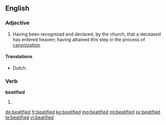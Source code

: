 ==English==

===Adjective===
{{en-adj|-}}

# {{context|Roman Catholic}} Having been recognized and declared, by the church, that a deceased has entered heaven; having attained this step in the process of [[canonization]].

====Translations====
{{trans-top|declared that a deceased has entered heaven}}
* Dutch: {{t+|nl|zalig}}
{{trans-mid}}
{{trans-bottom}}

===Verb===
'''beatified'''

# {{past of|beatify}}

[[de:beatified]]
[[fr:beatified]]
[[ko:beatified]]
[[mg:beatified]]
[[ml:beatified]]
[[sv:beatified]]
[[te:beatified]]
[[vi:beatified]]